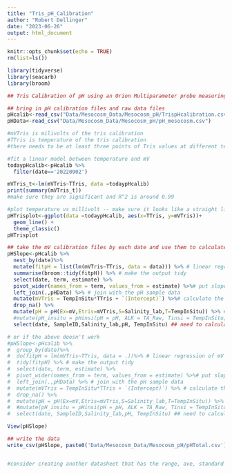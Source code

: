 ```yaml
---
title: "Tris_pH_Calibration"
author: "Robert Dellinger"
date: "2023-06-26"
output: html_document
---
```


```r
knitr::opts_chunk$set(echo = TRUE)
rm(list=ls())

library(tidyverse)
library(seacarb)
library(broom)
```

```r

## Tris Calibration of pH using an Orion Multiparameter probe measuring mV, temperature, and salinity

## bring in pH calibration files and raw data files
pHcalib<-read_csv("Data/Mesocosm_Data/Mesocosm_pH/TrispHcalibration.csv")
pHData<-read_csv("Data/Mesocosm_Data/Mesocosm_pH/pH_mesocosm.csv")

#mVTris is milivolts of the tris calibration
#TTris is temperature of the tris calibration 
#there needs to be at least three points of Tris values at different temperature

#fit a linear model between temperature and mV
todaypHcalib<-pHcalib %>%
  filter(date=='20220902')

mVTris_t<-lm(mVTris~TTris, data =todaypHcalib)
print(summary(mVTris_t))
#make sure they are significant and R^2 is around 0.99

#plot temperature vs millivolt -- make sure it looks like a straight line
pHTrisplot<-ggplot(data =todaypHcalib, aes(x=TTris, y=mVTris))+
  geom_line() +
  theme_classic()
pHTrisplot

## take the mV calibration files by each date and use them to calculate pH
pHSlope<-pHcalib %>%
  nest_by(date)%>%
  mutate(fitpH = list(lm(mVTris~TTris, data = data))) %>% # linear regression of mV and temp of the tris
  summarise(broom::tidy(fitpH)) %>% # make the output tidy
  select(date, term, estimate) %>%
  pivot_wider(names_from = term, values_from = estimate) %>%# put slope and intercept in their own column
  left_join(.,pHData) %>% # join with the pH sample data
  mutate(mVTris = TempInSitu*TTris + `(Intercept)`) %>%# calculate the mV of the tris at temperature in which the pH of samples were measured
  drop_na() %>%
  mutate(pH = pH(Ex=mV,Etris=mVTris,S=Salinity_lab,T=TempInSitu)) %>% # calculate pH of the samples using the pH seacarb function
  #mutate(pH_insitu = pHinsi(pH = pH, ALK = TA_Raw, Tinsi = TempInSitu, Tlab = Temp, S = Salinity_lab_Silbiger)) %>%
  select(date, SampleID,Salinity_lab,pH, TempInSitu) ## need to calculate pH insi then it is done

# or if the above doesn't work
#pHSlope<-pHcalib %>%
#  group_by(date)%>%
#  do(fitpH = lm(mVTris~TTris, data = .))%>% # linear regression of mV and temp of the tris
#  tidy(fitpH) %>% # make the output tidy
#  select(date, term, estimate) %>%
#  pivot_wider(names_from = term, values_from = estimate) %>%# put slope and intercept in their own column
#  left_join(.,pHData) %>% # join with the pH sample data
#  mutate(mVTris = TempInSitu*TTris + `(Intercept)`) %>% # calculate the mV of the tris at temperature in which the pH of samples were measured
#  drop_na() %>%
#  mutate(pH = pH(Ex=mV,Etris=mVTris,S=Salinity_lab,T=TempInSitu)) %>% # calculate pH of the samples using the pH seacarb function
#  #mutate(pH_insitu = pHinsi(pH = pH, ALK = TA_Raw, Tinsi = TempInSitu, Tlab = Temp, S = Salinity_lab_Silbiger)) %>%
#  select(date, SampleID,Salinity_lab,pH, TempInSitu) ## need to calculate pH insi then it is done

View(pHSlope)

## write the data
write_csv(pHSlope, paste0('Data/Mesocosm_Data/Mesocosm_pH/pHTotal.csv'))


#consider creating another datasheet that has the range, ave, standard error for each of the pH groups
```

